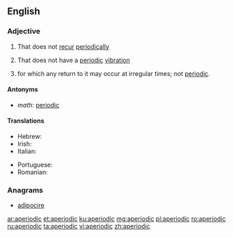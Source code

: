 ==English==

===Adjective===
{{en-adj}}

# That does not [[recur]] [[periodically]]
# {{lb|en|physics}} That does not have a [[periodic]] [[vibration]]
# {{lb|en|mathematics|stochastic processes|of a [[state]]}} for which any return to it may occur at irregular times; not [[periodic]].

====Antonyms====
* ''math:'' [[periodic]]

====Translations====
{{trans-top|math: of a state}}
* Hebrew: {{t|he|לא מחזורי|tr=ló machzorí}}
* Irish: {{t|ga|aipeiriadach}}
* Italian: {{t|it|aperiodico}}
{{trans-mid}}
* Portuguese: {{t|pt|aperiódico}}
* Romanian: {{t+|ro|aperiodic|m}}
{{trans-bottom}}

===Anagrams===
* [[adipocire#English|adipocire]]

[[ar:aperiodic]]
[[et:aperiodic]]
[[ku:aperiodic]]
[[mg:aperiodic]]
[[pl:aperiodic]]
[[ro:aperiodic]]
[[ru:aperiodic]]
[[ta:aperiodic]]
[[vi:aperiodic]]
[[zh:aperiodic]]